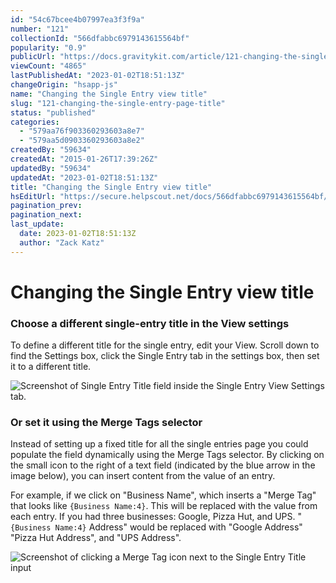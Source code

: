 ```yaml
---
id: "54c67bcee4b07997ea3f3f9a"
number: "121"
collectionId: "566dfabbc6979143615564bf"
popularity: "0.9"
publicUrl: "https://docs.gravitykit.com/article/121-changing-the-single-entry-page-title"
viewCount: "4865"
lastPublishedAt: "2023-01-02T18:51:13Z"
changeOrigin: "hsapp-js"
name: "Changing the Single Entry view title"
slug: "121-changing-the-single-entry-page-title"
status: "published"
categories: 
  - "579aa76f903360293603a8e7"
  - "579aa5d0903360293603a8e2"
createdBy: "59634"
createdAt: "2015-01-26T17:39:26Z"
updatedBy: "59634"
updatedAt: "2023-01-02T18:51:13Z"
title: "Changing the Single Entry view title"
hsEditUrl: "https://secure.helpscout.net/docs/566dfabbc6979143615564bf/article/54c67bcee4b07997ea3f3f9a"
pagination_prev: 
pagination_next: 
last_update:
  date: 2023-01-02T18:51:13Z
  author: "Zack Katz"
---
```


# Changing the Single Entry view title



### Choose a different single-entry title in the View settings

To define a different title for the single entry, edit your View. Scroll down to find the Settings box, click the Single Entry tab in the settings box, then set it to a different title.

![Screenshot of Single Entry Title field inside the Single Entry View Settings tab.](https://i.gravitykit.com/rGXfY0+)

### Or set it using the Merge Tags selector

Instead of setting up a fixed title for all the single entries page you could populate the field dynamically using the Merge Tags selector. By clicking on the small icon to the right of a text field (indicated by the blue arrow in the image below), you can insert content from the value of an entry.

For example, if we click on "Business Name", which inserts a "Merge Tag" that looks like `{Business Name:4}`. This will be replaced with the value from each entry. If you had three businesses: Google, Pizza Hut, and UPS. "`{Business Name:4}` Address" would be replaced with "Google Address" "Pizza Hut Address", and "UPS Address".

![Screenshot of clicking a Merge Tag icon next to the Single Entry Title input](https://i.gravitykit.com/XC5ntx+)


